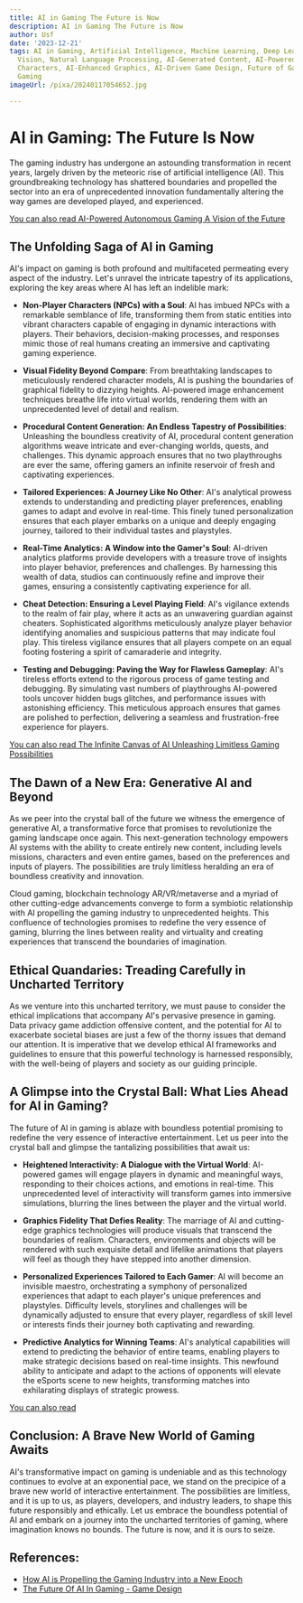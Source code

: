 ```yaml
---
title: AI in Gaming The Future is Now
description: AI in Gaming The Future is Now
author: Usf
date: '2023-12-21'
tags: AI in Gaming, Artificial Intelligence, Machine Learning, Deep Learning, Computer
  Vision, Natural Language Processing, AI-Generated Content, AI-Powered Games, AI-Controlled
  Characters, AI-Enhanced Graphics, AI-Driven Game Design, Future of Gaming, Next-Generation
  Gaming
imageUrl: /pixa/20240117054652.jpg

---
```

# AI in Gaming: The Future Is Now

The gaming industry has undergone an astounding transformation in recent years, largely driven by  the meteoric rise of artificial intelligence (AI). This groundbreaking technology has shattered boundaries and propelled the sector into an era  of unprecedented innovation fundamentally altering  the way games are developed played, and experienced.

[You can also read  AI-Powered Autonomous Gaming A Vision of the Future](AI-Powered%20Autonomous%20Gaming%20A%20Vision%20of%20the%20Future)


## The  Unfolding Saga of AI in Gaming

AI's  impact on gaming is  both profound and multifaceted permeating every  aspect of the industry.  Let's unravel the  intricate tapestry  of its applications, exploring  the key areas where AI  has left an indelible mark:

* **Non-Player Characters (NPCs) with a Soul**: AI has imbued NPCs with  a remarkable semblance of  life, transforming them from static  entities into vibrant characters capable of engaging in dynamic interactions with players. Their behaviors, decision-making processes, and responses mimic those of  real humans creating an immersive  and captivating gaming experience.

* **Visual Fidelity Beyond Compare**: From breathtaking landscapes to meticulously rendered character  models, AI is pushing the boundaries  of  graphical fidelity to dizzying heights. AI-powered image enhancement techniques  breathe life into virtual  worlds, rendering them with an unprecedented level  of detail and  realism.

* **Procedural Content  Generation: An Endless Tapestry of Possibilities**: Unleashing the  boundless creativity of  AI, procedural content generation algorithms weave intricate and ever-changing worlds, quests, and challenges. This dynamic approach ensures that no two playthroughs are ever the same, offering  gamers an infinite reservoir of fresh and captivating experiences.

* **Tailored Experiences: A Journey  Like No Other**: AI's analytical prowess extends  to understanding and predicting player preferences, enabling games to adapt and evolve in real-time. This finely tuned personalization ensures that  each player embarks on a  unique and deeply engaging  journey, tailored to their  individual tastes and  playstyles.

* **Real-Time Analytics: A Window into the Gamer's Soul**: AI-driven analytics platforms provide developers with a treasure trove of insights into player behavior, preferences and challenges. By harnessing this wealth of data, studios can continuously refine and improve their games, ensuring a consistently captivating experience for all.

* **Cheat Detection: Ensuring a Level Playing Field**: AI's vigilance extends to the realm  of fair play, where it  acts as an unwavering guardian against  cheaters. Sophisticated algorithms meticulously analyze player behavior identifying anomalies and suspicious patterns that may  indicate foul play. This tireless vigilance ensures that all players compete on an equal footing fostering a spirit of camaraderie  and integrity.

* **Testing and Debugging: Paving the Way for Flawless Gameplay**: AI's tireless efforts extend to the rigorous process of game testing and debugging. By simulating vast  numbers of playthroughs AI-powered tools uncover hidden bugs glitches, and performance issues with astonishing efficiency. This meticulous approach ensures that games  are polished to perfection, delivering a seamless and frustration-free experience for players.

[You can also  read  The Infinite Canvas of AI Unleashing Limitless Gaming Possibilities](The%20Infinite%20Canvas%20of%20AI%20Unleashing%20Limitless%20Gaming%20Possibilities)


## The Dawn of a New Era: Generative AI  and Beyond

As  we peer into the crystal ball of the future we witness the emergence  of generative AI, a transformative force that promises to revolutionize the gaming landscape once again. This  next-generation technology empowers AI systems with the ability to create  entirely new content, including levels missions, characters and even entire games, based on the preferences and  inputs of players. The possibilities are truly  limitless heralding an era of boundless creativity and innovation.

Cloud gaming,  blockchain technology AR/VR/metaverse and a myriad of other cutting-edge advancements  converge to form  a symbiotic  relationship  with AI propelling the gaming industry to unprecedented heights. This confluence of  technologies promises to redefine the very essence of gaming, blurring the lines  between reality and virtuality and  creating experiences that transcend the boundaries of imagination.

## Ethical Quandaries: Treading  Carefully in Uncharted Territory

As we  venture into this uncharted territory, we must pause to consider the ethical implications  that accompany AI's pervasive presence in  gaming. Data privacy game addiction offensive  content, and the potential for AI  to exacerbate societal biases are just a few of the thorny issues that demand our attention. It is imperative  that we develop ethical AI frameworks and guidelines  to ensure that this powerful  technology is harnessed responsibly, with the well-being of players and society as our guiding principle.

## A  Glimpse into the Crystal Ball: What Lies  Ahead for AI in Gaming?

The future of AI in gaming is ablaze with boundless  potential promising to redefine the very essence of interactive entertainment. Let us peer into the crystal ball and glimpse the tantalizing possibilities that await us:

* **Heightened Interactivity: A Dialogue with the Virtual World**: AI-powered games will engage players  in dynamic and meaningful ways, responding  to their  choices actions, and emotions in real-time. This unprecedented level of interactivity will transform games  into immersive simulations, blurring  the lines between the player and the virtual world.

* **Graphics Fidelity That Defies Reality**: The marriage of AI and  cutting-edge graphics technologies  will produce visuals that transcend the  boundaries  of realism.  Characters, environments and objects will be rendered  with such exquisite detail and lifelike animations that players will  feel as though they have stepped into another dimension.

* **Personalized Experiences Tailored to Each Gamer**:  AI will become an invisible maestro, orchestrating a symphony of personalized experiences that  adapt to  each player's unique preferences and playstyles. Difficulty levels, storylines and challenges  will be dynamically adjusted to ensure that every player,  regardless of  skill level or  interests finds their journey both captivating and rewarding.

* **Predictive Analytics for Winning Teams**: AI's analytical capabilities will extend to predicting the behavior of entire  teams, enabling players to make strategic decisions based on real-time  insights. This newfound ability to anticipate and adapt to the actions of opponents will elevate the eSports scene to new heights, transforming  matches into exhilarating displays of strategic prowess.

[You can also read ]()


## Conclusion: A Brave New World of Gaming Awaits

AI's transformative impact on gaming is undeniable and as this technology  continues  to evolve at an exponential pace, we  stand on the precipice of a brave new world of  interactive entertainment. The possibilities are limitless, and it is up to us,  as players, developers, and industry  leaders, to shape this future responsibly and ethically. Let us embrace the boundless potential of AI and embark on a  journey into the uncharted territories of gaming, where imagination knows no bounds. The  future  is  now, and it is ours to seize.

## References:
- [How AI is Propelling the Gaming Industry into a New Epoch](https://appinventiv.com/blog/ai-in-gaming/)
- [The Future Of AI In Gaming - Game Design](https://www.gamedesigning.org/gaming/ai-in-gaming/)
